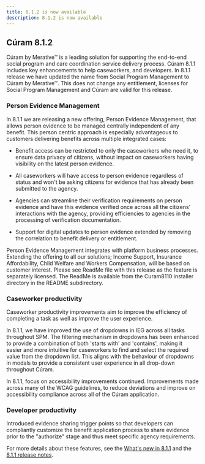```yaml
---
title: 8.1.2 is now available
description: 8.1.2 is now available
---
```


## Cúram 8.1.2

Cúram by Merative™ is a leading solution for supporting the end-to-end social program and care coordination service delivery process. Cúram 8.1.1 includes key enhancements to help caseworkers, and developers. In 8.1.1 release we have updated the name from Social Program Management to Cúram by Merative™. This does not change any entitlement, licenses for Social Program Management and Cúram are valid for this release.

### Person Evidence Management

In 8.1.1 we are releasing a new offering, Person Evidence Management, that allows person evidence to be managed centrally independent of any benefit. This person centric approach is especially advantageous to customers delivering benefits across multiple integrated cases:

* Benefit access can be restricted to only the caseworkers who need it, to ensure data privacy of citizens, without impact on caseworkers having visibility on the latest person evidence.

* All caseworkers will have access to person evidence regardless of status and won't be asking citizens for evidence that has already been submitted to the agency.

* Agencies can streamline their verification requirements on person evidence and have this evidence verified once across all the citizens' interactions with the agency, providing efficiencies to agencies in the processing of verification documentation.

* Support for digital updates to person evidence extended by removing the correlation to benefit delivery or entitlement.

Person Evidence Management integrates with platform business processes. Extending the offering to all our solutions; Income Support, Insurance Affordability, Child Welfare and Workers Compensation, will be based on customer interest. Please see ReadMe file with this release as the feature is separately licensed. The ReadMe is available from the Curam8110 installer directory in the README subdirectory.

### Caseworker productivity

Caseworker productivity improvements aim to improve the efficiency of completing a task as well as improve the user experience. 

In 8.1.1, we have improved the use of dropdowns in IEG across all tasks throughout SPM. The filtering mechanism in dropdowns has been enhanced to provide a combination of both 'starts with' and 'contains', making it easier and more intuitive for caseworkers to find and select the required value from the dropdown list. This aligns with the behaviour of dropdowns in modals to provide a consistent user experience in all drop-down throughout Cúram. 

In 8.1.1, focus on accessibility improvements continued. Improvements made across many of the WCAG guidelines, to reduce deviations and improve on accessibility compliance across all of the Cúram application. 

### Developer productivity

Introduced evidence sharing trigger points so that developers can compliantly customize the benefit application process to share evidence prior to the "authorize" stage and thus meet specific agency requirements.

For more details about these features, see the [What's new in 8.1.1](/pdf/spm/Curam_WhatsNew_811.pdf) and the [8.1.1 release notes](/pdf/releasenotes/curam811.pdf).
